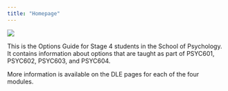 ```yaml
---
title: "Homepage"
---
```


![](images/Psychology-hero-smaller.jpg){fig-align="left"}

This is the Options Guide for Stage 4 students in the School of Psychology. It contains information about options that are taught as part of PSYC601, PSYC602, PSYC603, and PSYC604.

More information is available on the DLE pages for each of the four modules.
